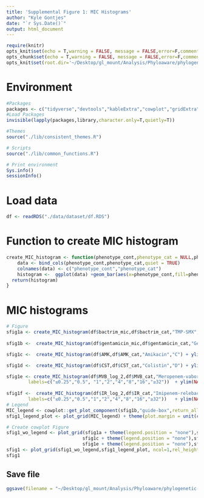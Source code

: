 ```yaml
---
title: 'Supplemental Figure 1: MIC Histograms'
author: "Kyle Gontjes"
date: "`r Sys.Date()`"
output: html_document
---
```


```r
require(knitr)
opts_knit$set(echo = T,warning = FALSE, message = FALSE,error=F,comment=NA) 
opts_chunk$set(echo = T,warning = FALSE, message = FALSE,error=F,comment=NA)
opts_knit$set(root.dir='~/Desktop/gl_mount/Analysis/Phyloaware/phylogenetic-resistance-ms/')
```
 
# Environment
```r
#Packages
packages <- c("tidyverse","devtools","kableExtra","cowplot","gridExtra")   
#Load Packages
invisible(lapply(packages,library,character.only=T,quietly=T))

#Themes
source("./lib/consistent_themes.R")

# Scripts
source("./lib/common_functions.R")

# Print environment
Sys.info()
sessionInfo()
```

# Load data
```r
df <- readRDS("./data/dataset/df.RDS") 
```

# Function to create MIC histogram
```r
create_MIC_histogram <- function(phenotype_cont,phenotype_cat = NULL,phenotype_name,title){ 
    data <- bind_cols(phenotype_cont,phenotype_cat,quiet = TRUE)
    colnames(data) <- c("phenotype_cont","phenotype_cat")
    histogram <-  ggplot(data) +geom_bar(aes(x=phenotype_cont,fill=phenotype_cat)) + ylab("No. specimens") + labs(fill="Resistance profile") +xlab(paste0(phenotype_name," MIC (µg/mL)"))  +  ggtitle(paste0(title))  +theme_bw_me 
  return(histogram)
} 
```

# MIC histograms
```r
# Figure
sfig1a <- create_MIC_histogram(df$bactrim_mic,df$bactrim_cat,"TMP-SMX","A")  + ylim(NA,225) + format + resistance_cat_scale
  
sfig1b <-  create_MIC_histogram(df$gentamicin_mic,df$gentamicin_cat,"Gentamicin","B") + ylim(NA,225)+ format + resistance_cat_scale

sfig1c <-  create_MIC_histogram(df$AMK,df$AMK_cat,"Amikacin","C") + ylim(NA,225) + format + resistance_cat_scale

sfig1d <-  create_MIC_histogram(df$CST,df$CST_cat,"Colistin","D") + ylim(NA,225)+ format + resistance_cat_scale

sfig1e <- create_MIC_histogram(df$MVB_log_2,df$MVB_cat,"Meropenem-vaborbactam","E") + scale_x_continuous(breaks=c(-2,-1,0,1,2,3,4,5),
        labels=c("≤0.25","0.5", "1","2","4","8","16","≥32"))  + ylim(NA,225) + format + resistance_cat_scale
  
sfig1f <-  create_MIC_histogram(df$IR_log_2,df$IR_cat,"Imipenem-relebactam","F")+ scale_x_continuous(breaks=c(-2,-1,0,1,2,3,4,5),
        labels=c("≤0.25","0.5","1","2","4","8","16","≥32"))   + ylim(NA,225)+ format + resistance_cat_scale
# Legend
MIC_legend <- cowplot::get_plot_component(sfig1b,"guide-box",return_all=T) %>% .[[3]]
sfig1_legend_plot <- plot_grid(MIC_legend) + theme(plot.margin = unit(c(t=-1, 0, 0, b=0), "cm"))

# Create cowplot Figure
sfig1_wo_legend <- plot_grid(sfig1a + theme(legend.position = "none"),sfig1b + theme(legend.position = "none"),
                            sfig1c + theme(legend.position = "none"),sfig1d + theme(legend.position = "none"),
                            sfig1e + theme(legend.position = "none"),sfig1f + theme(legend.position = "none"),ncol=3)
sfig1 <- plot_grid(sfig1_wo_legend,sfig1_legend_plot, ncol=1,rel_heights = c(1,.2))
sfig1
```

## Save file
```r
ggsave(filename = "~/Desktop/gl_mount/Analysis/Phyloaware/phylogenetic-resistance-ms/figures/sfigure1.png",plot=sfig1,width = 18.5,height=9,dpi = 600,units = 'in',bg="white") 
```
